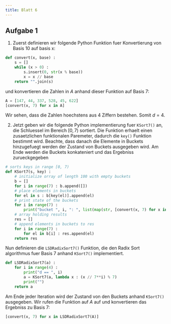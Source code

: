 ```yaml
---
title: Blatt 6
---
```


## Aufgabe 1

1. Zuerst definieren wir folgende Python Funktion fuer Konvertierung von Basis 10 auf basis x:
```python
def convert(x, base) :
    s = []
    while (x > 0) :
        s.insert(0, str(x % base))
        x = x // base
    return "".join(s)
```

und konvertieren die Zahlen in $A$ anhand dieser Funktion auf Basis 7:

```python
A = [147, 44, 337, 528, 45, 622]
[convert(x, 7) for x in A]
```

Wir sehen, dass die Zahlen hoechstens aus 4 Ziffern bestehen. Somit $d = 4$. 

2. Jetzt geben wir die folgende Python implementierung fuer `KSort7()` an, die Schluessel im
   Bereich $[0, 7)$ sortiert. Die Funktion erhaelt einen zusaetzlichen funktionalen Paremeter,
   dadurch die `key()` Funktion bestimmt wird. Beachte, dass danach die Elemente in Buckets
   hinzugefuegt werden der Zustand
   von Buckets ausgegeben wird. Am Ende werden die Buckets konkateniert und das Ergebniss
   zurueckgegeben

```python
# sorts keys in range [0, 7)
def KSort7(s, key) :
    # initialize orray of length 100 with empty buckets
    b = []
    for i in range(7) : b.append([])
    # place elements in buckets
    for el in s : b[key(el)].append(el)
    # print state of the buckets
    for i in range(7) :
        print("bucket ", i, ": ", list(map(str, [convert(x, 7) for x in b[i]])))
    # array holding results
    res = []
    # append elements in buckets to res
    for i in range(7) :
        for el in b[i] : res.append(el)
    return res
```

Nun definieren die `LSDRadixSort7()` Funktion, die den Radix Sort algorithmus fuer Basis 7
anhand `KSort7()` implementiert.

```python
def LSDRadixSort7(a) :
    for i in range(4) :
        print("d == ", i)
        a = KSort7(a, lambda x : (x // 7**i) % 7)
        print("")
    return a
```

Am Ende jeder Iteration wird der Zustand von den Buckets anhand `KSort7()` ausgegeben.
Wir rufen die Funktion auf $A$ auf und konvertieren das Ergebniss zu Basis 7:

```python
[convert(x, 7) for x in LSDRadixSort7(A)]
```

